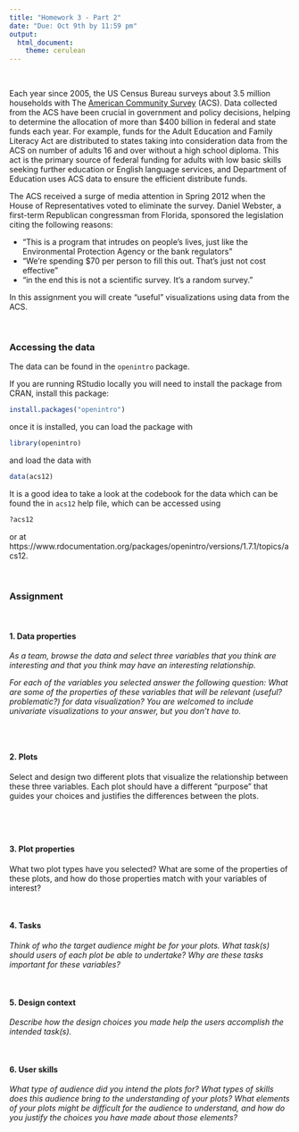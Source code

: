 ```yaml
---
title: "Homework 3 - Part 2"
date: "Due: Oct 9th by 11:59 pm"
output: 
  html_document: 
    theme: cerulean
---
```


<br/>

Each year since 2005, the US Census Bureau surveys about 3.5 million households with The [American Community Survey](https://www.census.gov/programs-surveys/acs/) (ACS). Data collected from the ACS have been crucial in government and policy decisions, helping to determine the allocation of more than $400 billion in federal and state funds each year. For example, funds for the Adult Education and Family Literacy Act are distributed to states taking into consideration data from the ACS on number of adults 16 and over without a high school diploma. This act is the primary source of federal funding for adults with low basic skills seeking further education or English language services, and Department of Education uses ACS data to ensure the efficient distribute funds.

The ACS received a surge of media attention in Spring 2012 when the House of Representatives voted to eliminate the survey.  Daniel Webster, a first-term Republican congressman from Florida, sponsored the legislation citing the following reasons:  

- "This is a program that intrudes on people's lives, just like the Environmental Protection Agency or the bank regulators" 
- "We're spending \$70 per person to fill this out. That's just not cost effective"
- "in the end this is not a scientific survey. It's a random survey."

In this assignment you will create "useful" visualizations using data from the ACS.

<br/>

### Accessing the data

The data can be found in the `openintro` package.

If you are running RStudio locally you will need to install the package from CRAN, install this package:

```r
install.packages("openintro")
```

once it is installed, you can load the package with

```r
library(openintro)
```

and load the data with

```r
data(acs12)
```

It is a good idea to take a look at the codebook for the data which can be found the in `acs12` help file, which can be accessed using

```r
?acs12
```

or at https://www.rdocumentation.org/packages/openintro/versions/1.7.1/topics/acs12.

<br/>

### Assignment

<br/>

#### 1. Data properties

<i>As a team, browse the data and select *three* variables that you think are interesting and that you think may have an interesting relationship. 

For each of the variables you selected answer the following question: What are some of the properties of these variables that will be relevant (useful? problematic?) for data visualization? You are welcomed to include univariate visualizations to your answer, but you don't have to.</i>

<!-- Write up here -->
```r
```


<br/>

#### 2. Plots

Select and design two different plots that visualize the relationship between these three variables. Each plot should have a different "purpose" that guides your choices and justifies the differences between the plots.


```r
```

```r
```


<br/>

#### 3. Plot properties

What two plot types have you selected? What are some of the properties of these plots, and how do those properties match with your variables of interest?

<!-- Write up here -->


<br/>

#### 4. Tasks

<i>Think of who the target audience might be for your plots. What task(s) should users of each plot be able to undertake? Why are these tasks important for these variables?</i>

<!-- Write up here -->

<br/>

#### 5. Design context

<i>Describe how the design choices you made help the users accomplish the intended task(s).</i>

<!-- Write up here -->

<br/>

#### 6. User skills

<i>What type of audience did you intend the plots for? What types of skills does this audience bring to the understanding of your plots? What elements of your plots might be difficult for the audience to understand, and how do you justify the choices you have made about those elements?</i>

<!-- Write up here -->
```r
```

<br/>